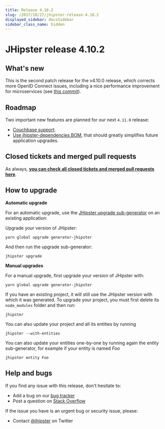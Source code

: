 ```yaml
---
title: Release 4.10.2
slug: /2017/10/27/jhipster-release-4.10.2
displayed_sidebar: docsSidebar
sidebar_class_name: hidden
---
```


JHipster release 4.10.2
==================

What's new
----------

This is the second patch release for the v4.10.0 release, which corrects more OpenID Connect issues, including a nice performance improvement for microservices (see [this commit](https://github.com/jhipster/generator-jhipster/commit/fba5187c071604eef20ee4eaeeed3587ec03ca1a)).

Roadmap
----------

Two important new features are planned for our next `4.11.0` release:

- [Couchbase support](https://github.com/jhipster/generator-jhipster/issues/6086).
- [Use jhipster-dependencies BOM](https://github.com/jhipster/generator-jhipster/pull/6509), that should greatly simplifies future application upgrades.

Closed tickets and merged pull requests
------------
As always, __[you can check all closed tickets and merged pull requests here](https://github.com/jhipster/generator-jhipster/issues?q=milestone%3A4.10.2+is%3Aclosed)__.

How to upgrade
------------

**Automatic upgrade**

For an automatic upgrade, use the [JHipster upgrade sub-generator](/upgrading-an-application/) on an existing application:

Upgrade your version of JHipster:

```
yarn global upgrade generator-jhipster
```

And then run the upgrade sub-generator:

```
jhipster upgrade
```

**Manual upgrades**

For a manual upgrade, first upgrade your version of JHipster with:

```
yarn global upgrade generator-jhipster
```

If you have an existing project, it will still use the JHipster version with which it was generated.
To upgrade your project, you must first delete its `node_modules` folder and then run:

```
jhipster
```

You can also update your project and all its entities by running

```
jhipster --with-entities
```

You can also update your entities one-by-one by running again the entity sub-generator, for example if your entity is named _Foo_

```
jhipster entity Foo
```

Help and bugs
--------------

If you find any issue with this release, don't hesitate to:

- Add a bug on our [bug tracker](https://github.com/jhipster/generator-jhipster/issues?state=open)
- Post a question on [Stack Overflow](http://stackoverflow.com/tags/jhipster/info)

If the issue you have is an urgent bug or security issue, please:

- Contact [@jhipster](https://twitter.com/jhipster) on Twitter
